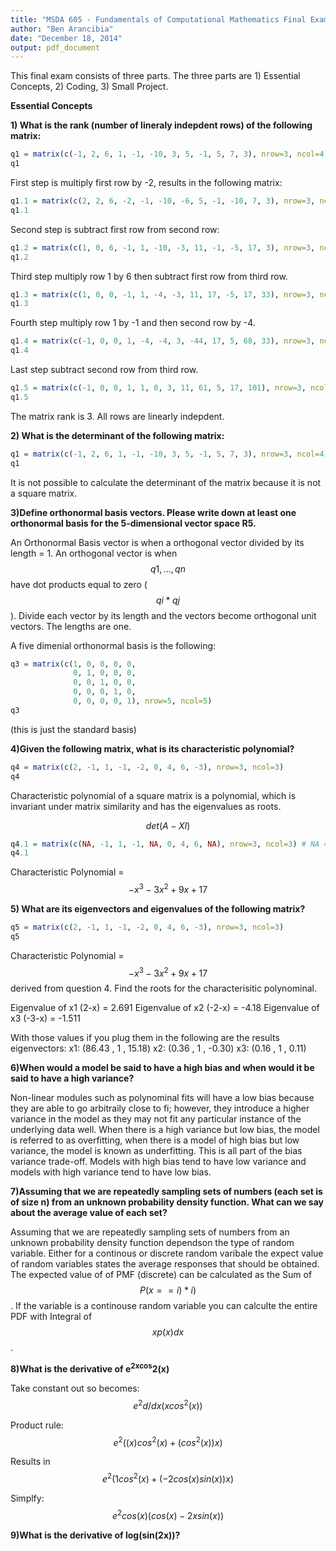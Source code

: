 ```yaml
---
title: "MSDA 605 - Fundamentals of Computational Mathematics Final Exam"
author: "Ben Arancibia"
date: "December 18, 2014"
output: pdf_document
---
```


This final exam consists of three parts. The three parts are 1) Essential Concepts, 2) Coding, 3) Small Project.

__**Essential Concepts**__

**1) What is the rank (number of lineraly indepdent rows) of the following matrix:**

```r
q1 = matrix(c(-1, 2, 6, 1, -1, -10, 3, 5, -1, 5, 7, 3), nrow=3, ncol=4)
q1
```

First step is multiply first row by -2, results in the following matrix:
```r
q1.1 = matrix(c(2, 2, 6, -2, -1, -10, -6, 5, -1, -10, 7, 3), nrow=3, ncol=4)
q1.1
```

Second step is subtract first row from second row:
```r
q1.2 = matrix(c(1, 0, 6, -1, 1, -10, -3, 11, -1, -5, 17, 3), nrow=3, ncol=4)
q1.2
```

Third step multiply row 1 by 6 then subtract first row from third row.

```r
q1.3 = matrix(c(1, 0, 0, -1, 1, -4, -3, 11, 17, -5, 17, 33), nrow=3, ncol=4)
q1.3
```

Fourth step multiply row 1 by -1 and then second row by -4.

```r
q1.4 = matrix(c(-1, 0, 0, 1, -4, -4, 3, -44, 17, 5, 68, 33), nrow=3, ncol=4)
q1.4
```

Last step subtract second row from third row.

```r
q1.5 = matrix(c(-1, 0, 0, 1, 1, 0, 3, 11, 61, 5, 17, 101), nrow=3, ncol=4)
q1.5
```

The matrix rank is 3. All rows are linearly indepdent.

**2) What is the determinant of the following matrix:**

```r
q1 = matrix(c(-1, 2, 6, 1, -1, -10, 3, 5, -1, 5, 7, 3), nrow=3, ncol=4)
q1
```

It is not possible to calculate the determinant of the matrix because it is not a square matrix.

**3)Define orthonormal basis vectors. Please write down at least one orthonormal basis for the 5-dimensional vector space R5.**

An Orthonormal Basis vector is when a orthogonal vector divided by its length = 1. An orthogonal vector is when $$q1,...,qn$$ have dot products equal to zero ($$qi * qj$$). Divide each vector by its length and the vectors become orthogonal unit vectors. The lengths are one.

A five dimenial orthonormal basis is the following:

```r
q3 = matrix(c(1, 0, 0, 0, 0, 
              0, 1, 0, 0, 0, 
              0, 0, 1, 0, 0,
              0, 0, 0, 1, 0,
              0, 0, 0, 0, 1), nrow=5, ncol=5)
q3
```

(this is just the standard basis)

**4)Given the following matrix, what is its characteristic polynomial?**
```r
q4 = matrix(c(2, -1, 1, -1, -2, 0, 4, 6, -3), nrow=3, ncol=3)
q4
```

Characteristic polynomial of a square matrix is a polynomial, which is invariant under matrix similarity and has the eigenvalues as roots. 

$$det(A - XI)$$
```r
q4.1 = matrix(c(NA, -1, 1, -1, NA, 0, 4, 6, NA), nrow=3, ncol=3) # NA = X in this matrix
q4.1
```


Characteristic Polynomial = $$-x^3 - 3x^2 + 9x +17$$

**5) What are its eigenvectors and eigenvalues of the following matrix?**
```r
q5 = matrix(c(2, -1, 1, -1, -2, 0, 4, 6, -3), nrow=3, ncol=3)
q5
```

Characteristic Polynomial = $$-x^3 - 3x^2 + 9x +17$$ derived from question 4. Find the roots for the characterisitic polynominal.

Eigenvalue of x1 (2-x) = 2.691
Eigenvalue of x2 (-2-x) = -4.18
Eigenvalue of x3 (-3-x) = -1.511

With those values if you plug them in the following are the results eigenvectors:
x1: (86.43 , 1 , 15.18)
x2: (0.36 , 1 , -0.30)
x3: (0.16 , 1 , 0.11)

**6)When would a model be said to have a high bias and when would it be said to have a high variance?**

Non-linear modules such as polynominal fits will have a low bias because they are able to go arbitraily close to fi; however, they introduce a higher variance in the model as they may not fit any particular instance of the underlying data well. When there is a high variance but low bias, the model is referred to as overfitting, when there is a model of high bias but low variance, the model is known as underfitting. This is all part of the bias variance trade-off. Models with high bias tend to have low variance and models with high variance tend to have low bias.

**7)Assuming that we are repeatedly sampling sets of numbers (each set is of size n) from an unknown probability density function. What can we say about the average value of each set?**

Assuming that we are repeatedly sampling sets of numbers from an unknown probability density function dependson the type of random variable. Either for a continous or discrete random varibale the expect value of random variables states the average responses that should be obtained. The expected value of of PMF (discrete) can be calculated as the Sum of $$P(x==i)*i)$$. If the variable is a continouse random variable you can calculte the entire PDF with Integral of $$xp(x)dx$$.

**8)What is the derivative of e^2xcos^2(x)**

Take constant out so becomes: $$e^2 d/dx(xcos^2(x))$$

Product rule: $$e^2((x)cos^2(x) + (cos^2(x))x)$$

Results in $$e^2(1cos^2(x) + (-2cos(x)sin(x))x)$$

Simplfy: $$e^2cos(x)(cos(x) - 2xsin(x))$$

**9)What is the derivative of log(sin(2x))?**










